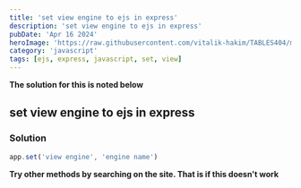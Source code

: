 ```yaml
---
title: 'set view engine to ejs in express'
description: 'set view engine to ejs in express'
pubDate: 'Apr 16 2024'
heroImage: 'https://raw.githubusercontent.com/vitalik-hakim/TABLES404/main/error_b/JavaScript.png'
category: 'javascript'
tags: [ejs, express, javascript, set, view]
---
```


**The solution for this is noted below**

## set view engine to ejs in express

### Solution

```javascript
app.set('view engine', 'engine name')
```

**Try other methods by searching on the site. That is if this doesn't work**
